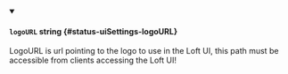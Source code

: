 
<details className="config-field" data-expandable="false" open>
<summary>

#### `logoURL` <span className="config-field-type">string</span> <span className="config-field-default"></span> <span className="config-field-enum"></span> {#status-uiSettings-logoURL}

LogoURL is url pointing to the logo to use in the Loft UI, this path must be accessible from clients accessing the Loft UI!

</summary>



</details>
